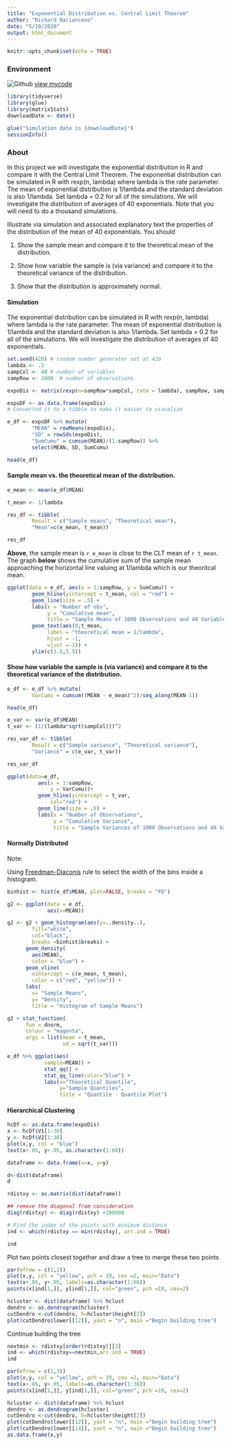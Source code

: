 ```yaml
---
title: "Exponential Distribution vs. Central Limit Theorem"
author: "Richard Nacianceno"
date: "5/19/2020"
output: html_document
---
```


```r
knitr::opts_chunk$set(echo = TRUE)
```

### Environment

![Github](./Octocat.png) [view mycode](https://github.com/ranalytica/CentralLimitTheorem){target="_blank"}
```r
library(tidyverse)
library(glue)
library(matrixStats)
downloadDate <- date()

glue("Simulation date is {downloadDate}")
sessionInfo()
```

### About

In this project we will investigate the exponential distribution in R and compare it with the Central Limit Theorem. The exponential distribution can be simulated in R with rexp(n, lambda) where lambda is the rate parameter. The mean of exponential distribution is 1/lambda and the standard deviation is also 1/lambda. Set lambda = 0.2 for all of the simulations. We will investigate the distribution of averages of 40 exponentials. Note that you will need to do a thousand simulations. 

Illustrate via simulation and associated explanatory text the properties of the distribution of the mean of 40 exponentials. You should

1. Show the sample mean and compare it to the theoretical mean of the distribution.

2. Show how variable the sample is (via variance) and compare it to the theoretical variance of the distribution.

3. Show that the distribution is approximately normal.

#### Simulation

The exponential distribution can be simulated in R with rexp(n, lambda) where lambda is the rate parameter. The mean of exponential distribution is 1/lambda and the standard deviation is also 1/lambda. Set lambda = 0.2 for all of the simulations. We will investigate the distribution of averages of 40 exponentials.

```r
set.seed(420) # random number generator set at 420
lambda <- .2 
sampCol <- 40 # number of variables
sampRow <- 1000  # number of observations

expoDis <- matrix(rexp(n=sampRow*sampCol, rate = lambda), sampRow, sampCol)

expoDF <- as.data.frame(expoDis)
# Converted it to a tibble to make it easier to visualize

e_df <- expoDF %>% mutate(
        "MEAN" = rowMeans(expoDis), 
        "SD" = rowSds(expoDis), 
        "SumCumu" = cumsum(MEAN)/(1:sampRow)) %>% 
        select(MEAN, SD, SumCumu)

head(e_df)
```

#### Sample mean vs. the theoretical mean of the distribution.

```r
e_mean <- mean(e_df$MEAN)

t_mean <- 1/lambda

res_df <- tibble(
        Result = c("Sample means", "Theoretical mean"),
        "Mean"=c(e_mean, t_mean))

res_df
```

**Above**, the sample mean is `r e_mean` is close to the CLT mean of `r t_mean`. The graph **below** shows the cumulative sum of the sample mean approaching the horizontal line valuing at 1/lambda which is our theoritcal mean.  

```r
ggplot(data = e_df, aes(x = 1:sampRow, y = SumCumu)) + 
        geom_hline(yintercept = t_mean, col = "red") +
        geom_line(size = .5) + 
        labs(x = "Number of obs", 
             y = "Cumulative mean", 
             title = "Sample Means of 1000 Observations and 40 Variables") +
        geom_text(aes(0,t_mean,
             label = "theoretical mean = 1/lambda", 
             hjust = -1, 
             vjust =-1)) + 
        ylim(c(3.5,5.5))

```

#### Show how variable the sample is (via variance) and compare it to the theoretical variance of the distribution.

```r
e_df <- e_df %>% mutate(
        VarCumu = cumsum((MEAN - e_mean)^2)/seq_along(MEAN-1))

head(e_df)
```


```r
e_var <- var(e_df$MEAN)
t_var <- (1/(lambda*sqrt(sampCol)))^2

res_var_df <- tibble(
        Result = c("Sample variance", "Theoretical variance"), 
        "Variance" = c(e_var, t_var))

res_var_df
```


```r
ggplot(data=e_df, 
          aes(x = 1:sampRow, 
              y = VarCumu))+ 
          geom_hline(yintercept = t_var, 
              col="red") + 
          geom_line(size = .5) + 
          labs(x = "Number of Observations", 
               y = "Cumulative Variance", 
               title = "Sample Variances of 1000 Observations and 40 Variables")
```

#### Normally Distributed

Note:

Using [Freedman-Diaconis](https://en.wikipedia.org/wiki/Freedman%E2%80%93Diaconis_rule) rule to select the width of the bins inside a histogram.  

```r
binhist <- hist(e_df$MEAN, plot=FALSE, breaks = "FD")

g2 <- ggplot(data = e_df, 
             aes(x=MEAN)) 

g2 <- g2 + geom_histogram(aes(y=..density..),
        fill="white", 
        col="black",
        breaks =binhist$breaks) + 
      geom_density(
        aes(MEAN), 
        color = "blue") + 
      geom_vline(
        xintercept = c(e_mean, t_mean), 
        color = c("red", "yellow")) + 
      labs(
        x= "Sample Means", 
        y= "Density", 
        title = "Histogram of Sample Means")

g2 + stat_function(
      fun = dnorm, 
      colour = "magenta", 
      args = list(mean = t_mean, 
                  sd = sqrt(t_var)))
```

```r
e_df %>% ggplot(aes(
            sample=MEAN)) +   
            stat_qq() + 
            stat_qq_line(color="blue") + 
            labs(x="Theoretical Quantile", 
                 y="Sample Quantiles", 
                 title = "Quantile - Quantile Plot")
```

#### Hierarchical Clustering

```r
hcDf <- as.data.frame(expoDis)
x <- hcDf$V1[1:30]
y <- hcDf$V2[1:30]
plot(x,y, col = "blue")
text(x+.05, y+.05, as.character(1:60))
```

```r
dataframe <- data.frame(x=x, y=y)

d<-dist(dataframe)
d
```


```r
rdistxy <- as.matrix(dist(dataframe))

## remove the diagonal from consideration
diag(rdistxy) <- diag(rdistxy) +100000

# Find the index of the points with minimum distance
ind <- which(rdistxy == min(rdistxy), arr.ind = TRUE)

ind
```
Plot two points closest together and draw a tree to merge these two points
```r
par(mfrow = c(1,2))
plot(x,y, col = "yellow", pch = 19, cex =2, main="Data")
text(x+.05, y+.05, labels=as.character(1:60))
points(x[ind[1,]], y[ind[1,]], col="green", pch =19, cex=2)

hcluster <- dist(dataframe) %>% hclust
dendro <- as.dendrogram(hcluster)
cutDendro <-cut(dendro, h=hcluster$height[2])
plot(cutDendro$lower[[12]], yaxt = "n", main ="Begin building tree") 
```

Continue building the tree
```r

nextmin <- rdistxy[order(rdistxy)][3]
ind <- which(rdistxy==nextmin,arr.ind = TRUE)
ind

par(mfrow = c(1,3))
plot(x,y, col = "yellow", pch = 19, cex =2, main="Data")
text(x+.05, y+.05, labels=as.character(1:30))
points(x[ind[1,]], y[ind[1,]], col="green", pch =19, cex=2)

hcluster <- dist(dataframe) %>% hclust
dendro <- as.dendrogram(hcluster)
cutDendro <-cut(dendro, h=hcluster$height[2])
plot(cutDendro$lower[[12]], yaxt = "n", main ="Begin building tree")
plot(cutDendro$lower[[14]], yaxt = "n", main ="Begin building tree")
as.data.frame(x,y)
```


